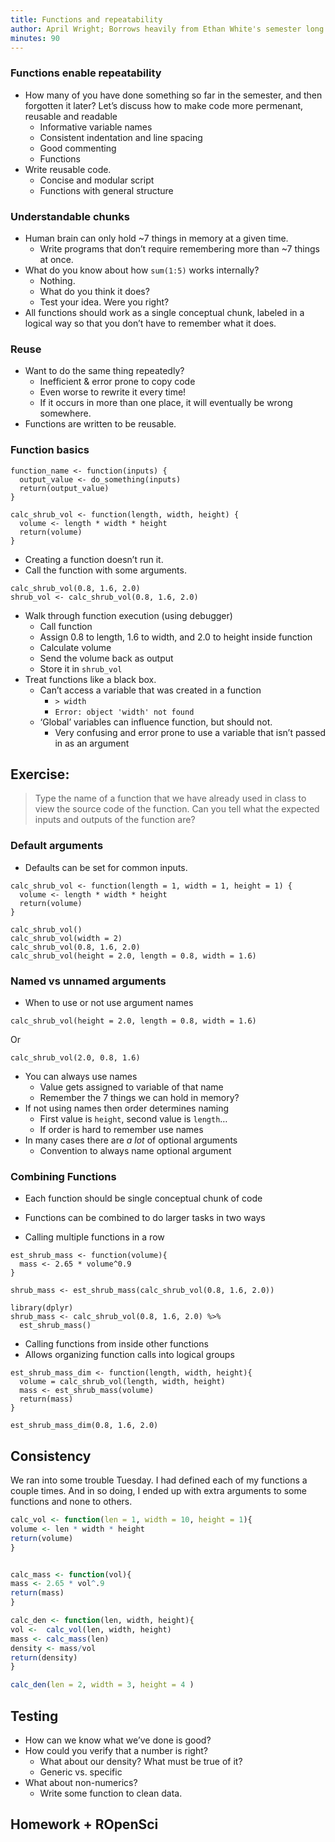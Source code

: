 ```yaml
---
title: Functions and repeatability
author: April Wright; Borrows heavily from Ethan White's semester long biology course
minutes: 90
---
```


### Functions enable repeatability

* How many of you have done something so far in the semester, and then forgotten it later? Let's discuss how to make code more permenant, reusable and readable
    * Informative variable names
    * Consistent indentation and line spacing
    * Good commenting
    * Functions
* Write reusable code.
    * Concise and modular script
    * Functions with general structure 

### Understandable chunks

* Human brain can only hold ~7 things in memory at a given time.
    * Write programs that don't require remembering more than ~7 things at once.
* What do you know about how `sum(1:5)` works internally?
    * Nothing.
    * What do you think it does?
    * Test your idea. Were you right? 
* All functions should work as a single conceptual chunk, labeled in a logical way so that you don't have to remember what it does.

### Reuse

* Want to do the same thing repeatedly?
    * Inefficient & error prone to copy code
    * Even worse to rewrite it every time!
    * If it occurs in more than one place, it will eventually be wrong somewhere.
* Functions are written to be reusable.

### Function basics

```
function_name <- function(inputs) {
  output_value <- do_something(inputs)
  return(output_value)
}
```

```
calc_shrub_vol <- function(length, width, height) {
  volume <- length * width * height
  return(volume)
}
```

* Creating a function doesn't run it.
* Call the function with some arguments.

```
calc_shrub_vol(0.8, 1.6, 2.0)
shrub_vol <- calc_shrub_vol(0.8, 1.6, 2.0)
```

* Walk through function execution (using debugger)
    * Call function
	* Assign 0.8 to length, 1.6 to width, and 2.0 to height inside function
	* Calculate volume
	* Send the volume back as output
	* Store it in `shrub_vol`

* Treat functions like a black box.
    * Can't access a variable that was created in a function
        * `> width`
        * `Error: object 'width' not found`
    * 'Global' variables can influence function, but should not.
        * Very confusing and error prone to use a variable that isn't passed in
          as an argument

## Exercise:
> Type the name of a function that we have already used in  class to view the source code of the function. Can you tell what the expected inputs and outputs of the function are?



### Default arguments

* Defaults can be set for common inputs.

```
calc_shrub_vol <- function(length = 1, width = 1, height = 1) {
  volume <- length * width * height
  return(volume)
}

calc_shrub_vol()
calc_shrub_vol(width = 2)
calc_shrub_vol(0.8, 1.6, 2.0)
calc_shrub_vol(height = 2.0, length = 0.8, width = 1.6)
```

### Named vs unnamed arguments

* When to use or not use argument names

```
calc_shrub_vol(height = 2.0, length = 0.8, width = 1.6)
```

Or

```
calc_shrub_vol(2.0, 0.8, 1.6)
```

* You can always use names
    * Value gets assigned to variable of that name
    * Remember the 7 things we can hold in memory?
* If not using names then order determines naming
    * First value is `height`, second value is `length`...
    * If order is hard to remember use names
* In many cases there are *a lot* of optional arguments
    * Convention to always name optional argument


### Combining Functions

* Each function should be single conceptual chunk of code
* Functions can be combined to do larger tasks in two ways

* Calling multiple functions in a row

```
est_shrub_mass <- function(volume){
  mass <- 2.65 * volume^0.9
}

shrub_mass <- est_shrub_mass(calc_shrub_vol(0.8, 1.6, 2.0))

library(dplyr)
shrub_mass <- calc_shrub_vol(0.8, 1.6, 2.0) %>%
  est_shrub_mass()
```

* Calling functions from inside other functions
* Allows organizing function calls into logical groups

```
est_shrub_mass_dim <- function(length, width, height){
  volume = calc_shrub_vol(length, width, height)
  mass <- est_shrub_mass(volume)
  return(mass)
}

est_shrub_mass_dim(0.8, 1.6, 2.0)
```

## Consistency 

We ran into some trouble Tuesday. I had defined each of my functions a couple times. And in so doing, I ended up with extra arguments to some functions and none to others.


```r

calc_vol <- function(len = 1, width = 10, height = 1){
volume <- len * width * height
return(volume)
}


calc_mass <- function(vol){
mass <- 2.65 * vol^.9
return(mass)
}

calc_den <- function(len, width, height){
vol <-  calc_vol(len, width, height)
mass <- calc_mass(len)
density <- mass/vol
return(density)
}

calc_den(len = 2, width = 3, height = 4 )

```

## Testing

+ How can we know what we've done is good? 
+ How could you verify that a number is right?
  + What about our density? What must be true of it? 
  + Generic vs. specific
+ What about non-numerics?
  + Write some function to clean data.

## Homework + ROpenSci

